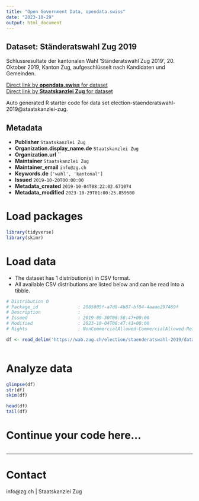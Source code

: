 ```yaml
---
title: "Open Government Data, opendata.swiss"
date: "2023-10-29"
output: html_document
---
```


## Dataset: Ständeratswahl Zug 2019

Schlussresultate der kantonalen Wahl 'Ständeratswahl Zug 2019', 20. Oktober 2019, Kanton Zug, aufgeschlüsselt nach Kandidaten und Gemeinden.

[Direct link by **opendata.swiss** for dataset](https://opendata.swiss/de/dataset/standeratswahl-2019)<br>
[Direct link by **Staatskanzlei Zug** for dataset](https://wab.zug.ch/election/staenderatswahl-2019/data)

Auto generated R starter code for data set election-staenderatswahl-2019@staatskanzlei-zug.

## Metadata

- **Publisher** `Staatskanzlei Zug`
- **Organization.display_name.de** `Staatskanzlei Zug`
- **Organization.url** ``
- **Maintainer** `Staatskanzlei Zug`
- **Maintainer_email** `info@zg.ch`
- **Keywords.de** `['wahl', 'kantonal']`
- **Issued** `2019-10-20T00:00:00`
- **Metadata_created** `2019-10-04T08:22:02.671074`
- **Metadata_modified** `2023-10-29T01:00:25.859500`


# Load packages

```r

library(tidyverse)
library(skimr)

```

# Load data

-   The dataset has 1 distribution(s) in CSV format.
-   All available CSV distributions are listed below and can be read into a tibble.

```r

# Distribution 0
# Package_id               : 2085005f-a7d8-4b87-bf84-4aaae297469f
# Description              : 
# Issued                   : 2019-09-30T06:58:47+00:00
# Modified                 : 2023-10-04T08:47:41+00:00
# Rights                   : NonCommercialAllowed-CommercialAllowed-ReferenceRequired

df <- read_delim('https://wab.zug.ch/election/staenderatswahl-2019/data-csv')



```

# Analyze data

```r

glimpse(df)
str(df)
skim(df)

head(df)
tail(df)

```

# Continue your code here...

```r

```

------------------------------------------------------------------------

# Contact

info@zg.ch | Staatskanzlei Zug
